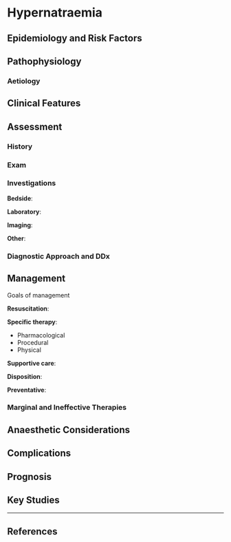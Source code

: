 # Hypernatraemia {#sec-hyper_na}


## Epidemiology and Risk Factors

## Pathophysiology

### Aetiology

## Clinical Features

## Assessment

### History

### Exam

### Investigations

**Bedside**:

**Laboratory**:

**Imaging**:

**Other**:

### Diagnostic Approach and DDx


## Management

:::priority
Goals of management
:::

**Resuscitation**:

**Specific therapy**:

* Pharmacological
* Procedural
* Physical

**Supportive care**:

**Disposition**:

**Preventative**:


### Marginal and Ineffective Therapies

## Anaesthetic Considerations

## Complications

## Prognosis

## Key Studies


---

## References